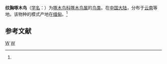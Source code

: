 {{Speciesbox
| taxon = Picoides atratus
| binomial_authority = Blyth, 1849<ref name='id2393'>{{cite web| url =http://www.bioinfo.cn/db05/BjdwSpecies.php?action=view&id=2393| title =纹胸啄木鸟| work =《中国动物物种编目数据库》| publisher =中国科学院微生物研究所| author =中国科学院动物研究所| accessdate =2009-04-04| deadurl =yes| archiveurl =https://web.archive.org/web/20131203122335/http://www.bioinfo.cn/db05/BjdwSpecies.php?action=view| archivedate =2013-12-03}}</ref>
}}

'''纹胸啄木鸟'''（[[学名|学名]]：{{lang|la|''Picoides atratus''}}）为[[啄木鸟科|啄木鸟科]][[啄木鸟属|啄木鸟属]]的[[鸟类|鸟类]]。在[[中国大陆|中国大陆]]，分布于[[云南|云南]]等地。该物种的模式产地在[[缅甸|缅甸]]。<ref name='id2393'/>

== 参考文献 ==
{{reflist}}

{{Taxonbar}}

[[Category:啄木鸟属|W]]
[[Category:_1849年描述的鸟类|W]]